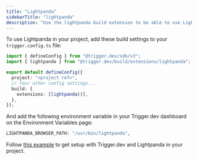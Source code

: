 ```yaml
---
title: "Lightpanda"
sidebarTitle: "lightpanda"
description: "Use the lightpanda build extension to be able to use Lightpanda Browser in your project"
---
```


<ScrapingWarning />

To use Lightpanda in your project, add these build settings to your `trigger.config.ts` file:

```ts trigger.config.ts
import { defineConfig } from "@trigger.dev/sdk/v3";
import { lightpanda } from "@trigger.dev/build/extensions/lightpanda";

export default defineConfig({
  project: "<project ref>",
  // Your other config settings...
  build: {
    extensions: [lightpanda()],
  },
});
```

And add the following environment variable in your Trigger.dev dashboard on the Environment Variables page:

```bash
LIGHTPANDA_BROWSER_PATH: "/usr/bin/lightpanda",
```

Follow [this example](/guides/examples/lightpanda) to get setup with Trigger.dev and Lightpanda in your project.
